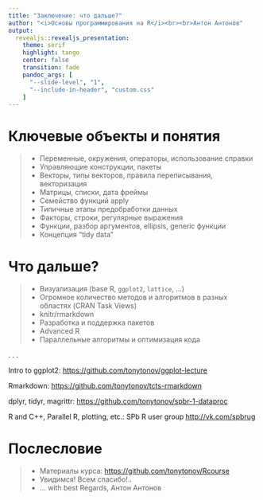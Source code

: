 ```yaml
---
title: "Заключение: что дальше?"
author: "<i>Основы программирования на R</i><br><br>Антон Антонов"
output: 
  revealjs::revealjs_presentation:
    theme: serif
    highlight: tango
    center: false
    transition: fade
    pandoc_args: [ 
      "--slide-level", "1", 
      "--include-in-header", "custom.css"
    ]
---
```


# Ключевые объекты и понятия

>- Переменные, окружения, операторы, использование справки
>- Управляющие конструкции, пакеты
>- Векторы, типы векторов, правила переписывания, векторизация
>- Матрицы, списки, дата фреймы
>- Семейство функций apply
>- Типичные этапы предобработки данных
>- Факторы, строки, регулярные выражения
>- Функции, разбор аргументов, ellipsis, generic функции
>- Концепция "tidy data"

# Что дальше?

>- Визуализация (base R, `ggplot2`, `lattice`, ...)
>- Огромное количество методов и алгоритмов в разных областях (CRAN Task Views)
>- knitr/rmarkdown
>- Разработка и поддержка пакетов
>- Advanced R
>- Параллельные алгоритмы и оптимизация кода

. . .

Intro to ggplot2: [https://github.com/tonytonov/ggplot-lecture](https://github.com/tonytonov/ggplot-lecture)

Rmarkdown: [https://github.com/tonytonov/tcts-rmarkdown](https://github.com/tonytonov/tcts-rmarkdown)

dplyr, tidyr, magrittr: [https://github.com/tonytonov/spbr-1-dataproc](https://github.com/tonytonov/spbr-1-dataproc)

R and С++, Parallel R, plotting, etc.: SPb R user group [http://vk.com/spbrug](http://vk.com/spbrug) 

# Послесловие

>- Материалы курса: [https://github.com/tonytonov/Rcourse](https://github.com/tonytonov/Rcourse)
>- Увидимся! Всем спасибо!..
>- ... with best Regards, Антон Антонов



